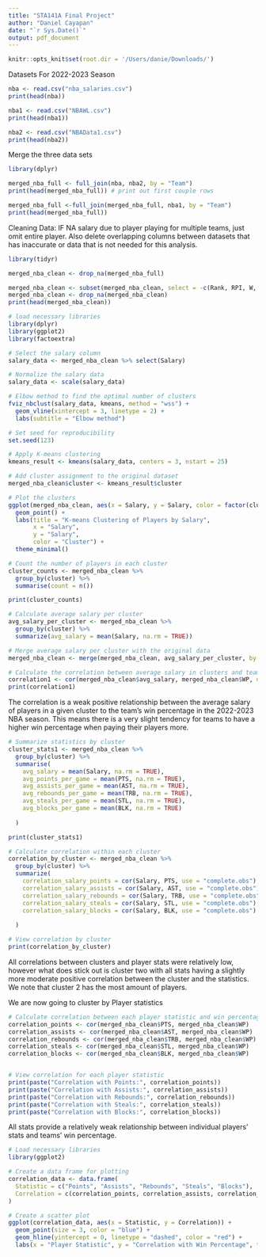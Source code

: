 ---
title: "STA141A Final Project"
author: "Daniel Cayapan"
date: "`r Sys.Date()`"
output: pdf_document
---
```{r setup, include=FALSE}
knitr::opts_knit$set(root.dir = '/Users/danie/Downloads/')
```
Datasets For 2022-2023 Season
```{r}
nba <- read.csv("nba_salaries.csv")
print(head(nba))

nba1 <- read.csv("NBAWL.csv")
print(head(nba1))

nba2 <- read.csv("NBAData1.csv")
print(head(nba2))
```
Merge the three data sets
```{r}
library(dplyr)

merged_nba_full <- full_join(nba, nba2, by = "Team")
print(head(merged_nba_full)) # print out first couple rows

merged_nba_full <-full_join(merged_nba_full, nba1, by = "Team")
print(head(merged_nba_full))
```
Cleaning Data: IF NA salary due to player playing for multiple teams, just omit entire player. Also delete overlapping columns between datasets that has inaccurate or data that is not needed for this analysis.
```{r}
library(tidyr)

merged_nba_clean <- drop_na(merged_nba_full)

merged_nba_clean <- subset(merged_nba_clean, select = -c(Rank, RPI, W, L, PCT, SOS, PWR, Player.additional, PF.y, PA, Signed))
merged_nba_clean <- drop_na(merged_nba_clean)
print(head(merged_nba_clean))
```
```{r}
# load necessary libraries
library(dplyr)
library(ggplot2)
library(factoextra)

# Select the salary column
salary_data <- merged_nba_clean %>% select(Salary)

# Normalize the salary data
salary_data <- scale(salary_data)

# Elbow method to find the optimal number of clusters
fviz_nbclust(salary_data, kmeans, method = "wss") +
  geom_vline(xintercept = 3, linetype = 2) +
  labs(subtitle = "Elbow method")

# Set seed for reproducibility
set.seed(123)

# Apply K-means clustering
kmeans_result <- kmeans(salary_data, centers = 3, nstart = 25)

# Add cluster assignment to the original dataset
merged_nba_clean$cluster <- kmeans_result$cluster

# Plot the clusters
ggplot(merged_nba_clean, aes(x = Salary, y = Salary, color = factor(cluster))) +
  geom_point() +
  labs(title = "K-means Clustering of Players by Salary",
       x = "Salary",
       y = "Salary",
       color = "Cluster") +
  theme_minimal()

```
```{r}
# Count the number of players in each cluster
cluster_counts <- merged_nba_clean %>%
  group_by(cluster) %>%
  summarise(count = n())

print(cluster_counts)
```

```{r}
# Calculate average salary per cluster
avg_salary_per_cluster <- merged_nba_clean %>%
  group_by(cluster) %>%
  summarize(avg_salary = mean(Salary, na.rm = TRUE))

# Merge average salary per cluster with the original data
merged_nba_clean <- merge(merged_nba_clean, avg_salary_per_cluster, by = "cluster")

# Calculate the correlation between average salary in clusters and team win percentage
correlation1 <- cor(merged_nba_clean$avg_salary, merged_nba_clean$WP, use = "complete.obs")
print(correlation1)
```
The correlation is a weak positive relationship between the average salary of players in a given cluster to the team's win percentage in the 2022-2023 NBA season. This means there is a very slight tendency for teams to have a higher win percentage when paying their players more.

```{r}
# Summarize statistics by cluster
cluster_stats1 <- merged_nba_clean %>%
  group_by(cluster) %>%
  summarise(
    avg_salary = mean(Salary, na.rm = TRUE),
    avg_points_per_game = mean(PTS, na.rm = TRUE),
    avg_assists_per_game = mean(AST, na.rm = TRUE),
    avg_rebounds_per_game = mean(TRB, na.rm = TRUE),
    avg_steals_per_game = mean(STL, na.rm = TRUE),
    avg_blocks_per_game = mean(BLK, na.rm = TRUE)
    
  )

print(cluster_stats1)
```
```{r}
# Calculate correlation within each cluster
correlation_by_cluster <- merged_nba_clean %>%
  group_by(cluster) %>%
  summarize(
    correlation_salary_points = cor(Salary, PTS, use = "complete.obs"),
    correlation_salary_assists = cor(Salary, AST, use = "complete.obs"),
    correlation_salary_rebounds = cor(Salary, TRB, use = "complete.obs"),
    correlation_salary_steals = cor(Salary, STL, use = "complete.obs"),
    correlation_salary_blocks = cor(Salary, BLK, use = "complete.obs")
    
  )

# View correlation by cluster
print(correlation_by_cluster)
```
All correlations between clusters and player stats were relatively low, however what does stick out is cluster two with all stats having a slightly more moderate positive correlation between the cluster and the statistics. We note that cluster 2 has the most amount of players.

We are now going to cluster by Player statistics
```{r}
# Calculate correlation between each player statistic and win percentage
correlation_points <- cor(merged_nba_clean$PTS, merged_nba_clean$WP)
correlation_assists <- cor(merged_nba_clean$AST, merged_nba_clean$WP)
correlation_rebounds <- cor(merged_nba_clean$TRB, merged_nba_clean$WP)
correlation_steals <- cor(merged_nba_clean$STL, merged_nba_clean$WP)
correlation_blocks <- cor(merged_nba_clean$BLK, merged_nba_clean$WP)


# View correlation for each player statistic
print(paste("Correlation with Points:", correlation_points))
print(paste("Correlation with Assists:", correlation_assists))
print(paste("Correlation with Rebounds:", correlation_rebounds))
print(paste("Correlation with Steals:", correlation_steals))
print(paste("Correlation with Blocks:", correlation_blocks))
```
All stats provide a relatively weak relationship between individual players' stats and teams' win percentage.
```{r}
# Load necessary libraries
library(ggplot2)

# Create a data frame for plotting
correlation_data <- data.frame(
  Statistic = c("Points", "Assists", "Rebounds", "Steals", "Blocks"),
  Correlation = c(correlation_points, correlation_assists, correlation_rebounds, correlation_steals, correlation_blocks)
)

# Create a scatter plot
ggplot(correlation_data, aes(x = Statistic, y = Correlation)) +
  geom_point(size = 3, color = "blue") +
  geom_hline(yintercept = 0, linetype = "dashed", color = "red") +
  labs(x = "Player Statistic", y = "Correlation with Win Percentage", title = "Correlation between Player Statistics and Win Percentage")

```







